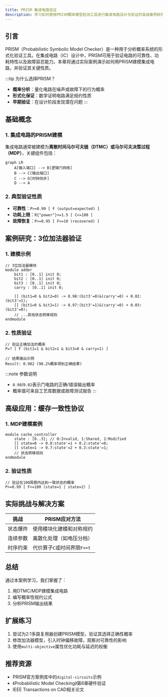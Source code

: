 ```yaml
---
title: PRISM 集成电路验证
description: 学习如何使用PRISM概率模型检测工具进行集成电路设计与验证的高级案例研究，涵盖建模方法、性质规约和结果分析。
---
```


## 引言

PRISM（Probabilistic Symbolic Model Checker）是一种用于分析概率系统的形式化验证工具。在集成电路（IC）设计中，PRISM可用于验证电路的可靠性、功耗特性以及故障容忍能力。本章将通过实际案例演示如何用PRISM建模集成电路，并验证其关键性质。

:::tip 为什么选择PRISM？
- **概率分析**：量化电路在噪声或故障下的行为概率
- **形式化保证**：数学证明电路满足规约性质
- **早期验证**：在设计阶段发现潜在问题
:::

## 基础概念

### 1. 集成电路的PRISM建模
集成电路通常被建模为**离散时间马尔可夫链（DTMC）**或**马尔可夫决策过程（MDP）**，关键组件包括：

```mermaid
graph LR
    A[输入端口] --> B[逻辑门网络]
    B --> C[输出端口]
    C --> D[时钟同步]
    D --> A
```

### 2. 典型验证性质
- **可靠性**：`P>=0.99 [ F (output=expected) ]`
- **功耗上限**：`R{"power"}<=1.5 [ C<=100 ]`
- **故障恢复**：`P>=0.95 [ F<=10 (recovered) ]`

## 案例研究：3位加法器验证

### 1. 建模示例
```prism
// 3位加法器模块
module adder
    bit1 : [0..1] init 0;
    bit2 : [0..1] init 0;
    bit3 : [0..1] init 0;
    carry : [0..1] init 0;
    
    [] (bit1=0 & bit2=0) -> 0.98:(bit3'=0)&(carry'=0) + 0.02:(bit3'=1);
    [] (bit1=0 & bit2=1) -> 0.97:(bit3'=1)&(carry'=0) + 0.03:(bit3'=0);
    // ...其他状态转移规则
endmodule
```

### 2. 性质验证
```prism
// 验证正确加法的概率
P=? [ F (bit1=1 & bit2=1 & bit3=0 & carry=1) ]

// 结果输出示例
Result: 0.982 (98.2%概率得到正确结果)
```

:::note 参数说明
- `0.98`/`0.02`表示门电路的正确/错误输出概率
- 概率值可来自工艺库数据或故障测试报告
:::

## 高级应用：缓存一致性协议

### 1. MDP建模案例
```prism
module cache_controller
    state : [0..3]; // 0:Invalid, 1:Shared, 2:Modified
    [] state=0 -> 0.8:state'=1 + 0.2:state'=0;
    [] state=1 -> 0.7:state'=2 + 0.3:state'=1;
    // 状态转移规则
endmodule
```

### 2. 验证性质
```prism
// 验证在100周期内达到一致状态的概率
P>=0.99 [ F<=100 (state=1 | state=2) ]
```

## 实际挑战与解决方案

| 挑战 | PRISM应对方法 |
|------|---------------|
| 状态爆炸 | 使用模块化建模和对称规约 |
| 连续参数 | 离散化处理（如电压分档） |
| 时序约束 | 代价算子`C`或时间界限`F<=t` |

## 总结

通过本案例学习，我们掌握了：
1. 用DTMC/MDP建模集成电路
2. 编写概率性规约公式
3. 分析PRISM输出结果

## 扩展练习

1. 尝试为2:1多路复用器创建PRISM模型，验证其选择正确性概率
2. 修改加法器模型，引入时钟偏移故障，观察对可靠性的影响
3. 使用`multi-objective`属性优化功耗与延迟的权衡

## 推荐资源
- PRISM官方案例库中的`digital-circuits`示例
- 《Probabilistic Model Checking》第6章硬件验证
- IEEE Transactions on CAD相关论文